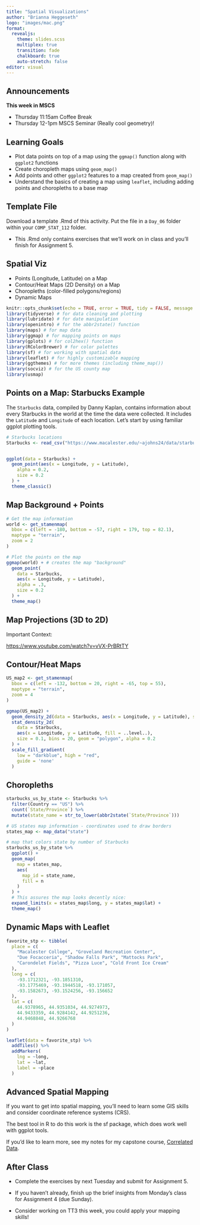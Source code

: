 ```yaml
---
title: "Spatial Visualizations"
author: "Brianna Heggeseth"
logo: "images/mac.png"
format: 
  revealjs:
    theme: slides.scss
    multiplex: true
    transition: fade
    chalkboard: true
    auto-stretch: false
editor: visual
---
```


## Announcements {.unnumbered}

**This week in MSCS**

-   Thursday 11:15am Coffee Break
-   Thursday 12-1pm MSCS Seminar (Really cool geometry)!

## Learning Goals {.unnumbered}

-   Plot data points on top of a map using the `ggmap()` function along with `ggplot2` functions\
-   Create choropleth maps using `geom_map()`\
-   Add points and other `ggplot2` features to a map created from `geom_map()`\
-   Understand the basics of creating a map using `leaflet`, including adding points and choropleths to a base map

## Template File {.unnumbered}

Download a template .Rmd of this activity. Put the file in a `Day_06` folder within your `COMP_STAT_112` folder.

-   This .Rmd only contains exercises that we'll work on in class and you'll finish for Assignment 5.

## Spatial Viz {.unnumbered}

-   Points (Longitude, Latitude) on a Map
-   Contour/Heat Maps (2D Density) on a Map
-   Choropleths (color-filled polygons/regions)
-   Dynamic Maps

```r
knitr::opts_chunk$set(echo = TRUE, error = TRUE, tidy = FALSE, message = FALSE, cache.extra = packageVersion("tufte"),warning=FALSE)
library(tidyverse) # for data cleaning and plotting
library(lubridate) # for date manipulation
library(openintro) # for the abbr2state() function
library(maps) # for map data
library(ggmap) # for mapping points on maps
library(gplots) # for col2hex() function
library(RColorBrewer) # for color palettes
library(sf) # for working with spatial data
library(leaflet) # for highly customizable mapping
library(ggthemes) # for more themes (including theme_map())
library(socviz) # for the US county map
library(usmap) 
```

## Points on a Map: Starbucks Example {.unnumbered .smaller .scrollable}

The `Starbucks` data, compiled by Danny Kaplan, contains information about every Starbucks in the world at the time the data were collected. It includes the `Latitude` and `Longitude` of each location. Let's start by using familiar ggplot plotting tools.

```r
# Starbucks locations
Starbucks <- read_csv("https://www.macalester.edu/~ajohns24/data/starbucks.csv")


ggplot(data = Starbucks) +
  geom_point(aes(x = Longitude, y = Latitude),
    alpha = 0.2,
    size = 0.2
  ) +
  theme_classic()
```

## Map Background + Points {.unnumbered .smaller .scrollable}

```r
# Get the map information
world <- get_stamenmap(
  bbox = c(left = -180, bottom = -57, right = 179, top = 82.1),
  maptype = "terrain",
  zoom = 2
)

# Plot the points on the map
ggmap(world) + # creates the map "background"
  geom_point(
    data = Starbucks,
    aes(x = Longitude, y = Latitude),
    alpha = .3,
    size = 0.2
  ) +
  theme_map()
```

## Map Projections (3D to 2D) {.unnumbered .smaller .scrollable}

Important Context:

<https://www.youtube.com/watch?v=vVX-PrBRtTY>

## Contour/Heat Maps {.unnumbered .smaller .scrollable}

```r
US_map2 <- get_stamenmap(
  bbox = c(left = -132, bottom = 20, right = -65, top = 55),
  maptype = "terrain",
  zoom = 4
)

ggmap(US_map2) +
  geom_density_2d(data = Starbucks, aes(x = Longitude, y = Latitude), size = 0.3, color='darkblue') +
  stat_density_2d(
    data = Starbucks,
    aes(x = Longitude, y = Latitude, fill = ..level..),
    size = 0.1, bins = 20, geom = "polygon", alpha = 0.2
  ) +
  scale_fill_gradient(
    low = "darkblue", high = "red",
    guide = 'none'
  )
```

## Choropleths {.unnumbered .smaller .scrollable}

```r
starbucks_us_by_state <- Starbucks %>%
  filter(Country == "US") %>%
  count(`State/Province`) %>%
  mutate(state_name = str_to_lower(abbr2state(`State/Province`)))

# US states map information - coordinates used to draw borders
states_map <- map_data("state")

# map that colors state by number of Starbucks
starbucks_us_by_state %>%
  ggplot() +
  geom_map(
    map = states_map,
    aes(
      map_id = state_name,
      fill = n
    )
  ) +
  # This assures the map looks decently nice:
  expand_limits(x = states_map$long, y = states_map$lat) +
  theme_map()
```

## Dynamic Maps with Leaflet {.unnumbered .smaller .scrollable}

```r
favorite_stp <- tibble(
  place = c(
    "Macalester College", "Groveland Recreation Center",
    "Due Focacceria", "Shadow Falls Park", "Mattocks Park",
    "Carondelet Fields", "Pizza Luce", "Cold Front Ice Cream"
  ),
  long = c(
    -93.1712321, -93.1851310,
    -93.1775469, -93.1944518, -93.171057,
    -93.1582673, -93.1524256, -93.156652
  ),
  lat = c(
    44.9378965, 44.9351034, 44.9274973,
    44.9433359, 44.9284142, 44.9251236,
    44.9468848, 44.9266768
  )
)

leaflet(data = favorite_stp) %>%
  addTiles() %>%
  addMarkers(
    lng = ~long,
    lat = ~lat,
    label = ~place
  )
```

## Advanced Spatial Mapping {.unnumbered .smaller .scrollable}

If you want to get into spatial mapping, you'll need to learn some GIS skills and consider coordinate reference systems (CRS).

The best tool in R to do this work is the sf package, which does work well with ggplot tools. 

If you'd like to learn more, see my notes for my capstone course, [Correlated Data](https://bcheggeseth.github.io/CorrelatedData/spatial-data.html).

## After Class {.unnumbered .smaller .scrollable}

- Complete the exercises by next Tuesday and submit for Assignment 5. 

- If you haven't already, finish up the brief insights from Monday's class for Assignment 4 (due Sunday).

- Consider working on TT3 this week, you could apply your mapping skills!

